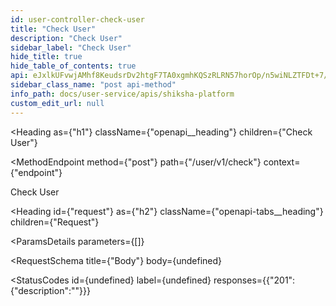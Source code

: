 ```yaml
---
id: user-controller-check-user
title: "Check User"
description: "Check User"
sidebar_label: "Check User"
hide_title: true
hide_table_of_contents: true
api: eJxlkUFvwjAMhf8KeudsrDv2htgF7TA0xgmhKQSzRLRN57horOp/n5wiNLZTFDt+7/NLj9gSWwmxWexRYp2I57ERjlVF/O48uaPWYNBatjUJcUK52RowpTY2iRLKHo8PhR57So5Dq3IogWEwEPuhA1kZW/PnyVwNJheHmsRHpWhjkuwoHiWmXSKenopppoFBIj5dMRK5joOcV85TPcJY5yilO4lHavQu55ZQwrbhmc4wCOrsye6za2Nr7c468ZHDd84ik4fmEPN4kEpfrHw4Jm8ny8rKIXKNf8u8rp8ms+UCBso3Fov7Bxi42Ih1grJXZd2vtpnt4n6Tw43qFV/oS6ZtZUODwaDjSntjRBt04+SpUK8c09bAa4zlBn2/s4nWXA2Dlj874vMY3slysDvdbrMdfn3A8mX1hmH4AV0cthg=
sidebar_class_name: "post api-method"
info_path: docs/user-service/apis/shiksha-platform
custom_edit_url: null
---
```



<Heading
  as={"h1"}
  className={"openapi__heading"}
  children={"Check User"}
>
</Heading>

<MethodEndpoint
  method={"post"}
  path={"/user/v1/check"}
  context={"endpoint"}
>
  
</MethodEndpoint>



Check User

<Heading
  id={"request"}
  as={"h2"}
  className={"openapi-tabs__heading"}
  children={"Request"}
>
</Heading>

<ParamsDetails
  parameters={[]}
>
  
</ParamsDetails>

<RequestSchema
  title={"Body"}
  body={undefined}
>
  
</RequestSchema>

<StatusCodes
  id={undefined}
  label={undefined}
  responses={{"201":{"description":""}}}
>
  
</StatusCodes>


      